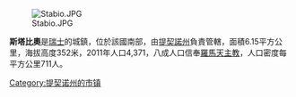 [[Image:Stabio.JPG|right]]

'''斯塔比奧'''是[[瑞士|瑞士]]的城鎮，位於該國南部，由[[提契諾州|提契諾州]]負責管轄，面積6.15平方公里，海拔高度352米，2011年人口4,371，八成人口信奉[[羅馬天主教|羅馬天主教]]，人口密度每平方公里711人。

{{Authority control}}
{{Switzerland-geo-stub}}
[[Category:提契诺州的市镇|Category:提契诺州的市镇]]